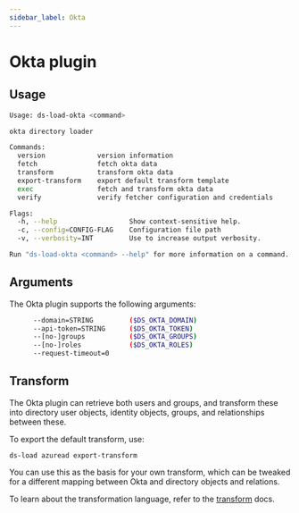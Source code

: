 ```yaml
---
sidebar_label: Okta
---
```


# Okta plugin

## Usage

```sh
Usage: ds-load-okta <command>

okta directory loader

Commands:
  version             version information
  fetch               fetch okta data
  transform           transform okta data
  export-transform    export default transform template
  exec                fetch and transform okta data
  verify              verify fetcher configuration and credentials

Flags:
  -h, --help                  Show context-sensitive help.
  -c, --config=CONFIG-FLAG    Configuration file path
  -v, --verbosity=INT         Use to increase output verbosity.

Run "ds-load-okta <command> --help" for more information on a command.
```

## Arguments

The Okta plugin supports the following arguments:

```sh
      --domain=STRING         ($DS_OKTA_DOMAIN)
      --api-token=STRING      ($DS_OKTA_TOKEN)
      --[no-]groups           ($DS_OKTA_GROUPS)
      --[no-]roles            ($DS_OKTA_ROLES)
      --request-timeout=0
```

## Transform

The Okta plugin can retrieve both users and groups, and transform these into directory user objects, identity objects, groups, and relationships between these.

To export the default transform, use:

`ds-load azuread export-transform`

You can use this as the basis for your own transform, which can be tweaked for a different mapping between Okta and directory objects and relations.

To learn about the transformation language, refer to the [transform](/docs/command-line-interface/ds-load-cli/transform) docs.